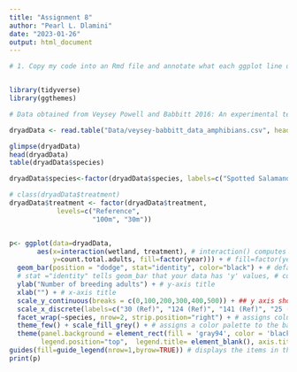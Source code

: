 ```yaml
---
title: "Assignment 8"
author: "Pearl L. Dlamini"
date: "2023-01-26"
output: html_document
---
```

```r
# 1. Copy my code into an Rmd file and annotate what each ggplot line of code is doing, including any arguments. You can use a combination of ‘trial/error coding:’ change the arguments/options to visually see how it affects the plot.


library(tidyverse)
library(ggthemes)

# Data obtained from Veysey Powell and Babbitt 2016: An experimental test of buffer utility as a technique for managing pool-breeding amphibians

dryadData <- read.table("Data/veysey-babbitt_data_amphibians.csv", header=TRUE, sep=",", stringsAsFactors = TRUE)

glimpse(dryadData)
head(dryadData)
table(dryadData$species)

dryadData$species<-factor(dryadData$species, labels=c("Spotted Salamander", "Wood Frog")) #creating 'labels' to use for the plot

# class(dryadData$treatment)
dryadData$treatment <- factor(dryadData$treatment, 
            levels=c("Reference",
                     "100m", "30m"))


p<- ggplot(data=dryadData, 
       aes(x=interaction(wetland, treatment), # interaction() computes a factor which represents the interaction between groups treatment and wetland
           y=count.total.adults, fill=factor(year))) + # fill=factor(year) assigns different color to each bar, each bar represents # of breeding adults per year
  geom_bar(position = "dodge", stat="identity", color="black") + # default position is stacking, "dodge" makes the bars stand side by side and not stacked on top of each other.
  # stat ="identity" tells geom_bar that your data has 'y' values, # color assigns an outline to the border of the bars with the specified value
  ylab("Number of breeding adults") + # y-axis title
  xlab("") + # x-axis title
  scale_y_continuous(breaks = c(0,100,200,300,400,500)) + ## y axis should be broken up by 100s
  scale_x_discrete(labels=c("30 (Ref)", "124 (Ref)", "141 (Ref)", "25 (100m)","39 (100m)","55 (100m)","129 (100m)", "7 (30m)","19 (30m)","20 (30m)","59 (30m)")) + # a-xis labels
  facet_wrap(~species, nrow=2, strip.position="right") + # assigns column names to graph titles, and then positions these graph titles where you want them to be
  theme_few() + scale_fill_grey() + # assigns a color palette to the bars, can also use scale_fill_hue, scale_fill_brewer, paletteer::scale_fill_paletteer_d
  theme(panel.background = element_rect(fill = 'gray94', color = 'black'), # adds a border and fill to the panels with the color and fill assigned
        legend.position="top",  legend.title= element_blank(), axis.title.y = element_text(size=12, face="bold", colour = "black"), strip.text.y = element_text(size = 10, face="bold", colour = "black")) + # element_text edits text assigned by '=' operator 
guides(fill=guide_legend(nrow=1,byrow=TRUE)) # displays the items in the legend in one straight row/ line 
print(p)
```

